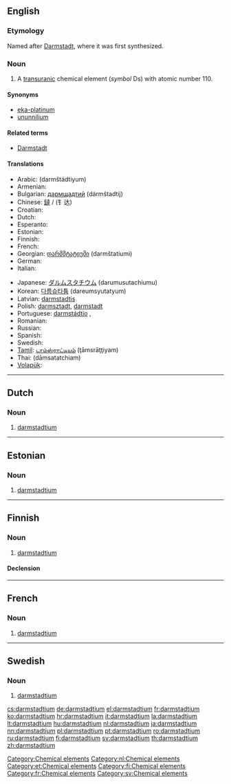 {{also|Darmstadtium}}
==English==
{{elements|Ds|meitnerium|Mt|roentgenium|Rg}}

===Etymology===
Named after [[w:Darmstadt|Darmstadt]], where it was first synthesized.

===Noun===
{{en-noun|-}}
{{wikipedia}}

#  A [[transuranic]] chemical element (''symbol'' Ds) with atomic number 110.

====Synonyms====
* [[eka-platinum]] {{qualifier|used before the element was discovered}}
* [[ununnilium]] {{qualifier|used before the element was officially named}}

====Related terms====
* [[w:Darmstadt|Darmstadt]]

====Translations====
{{trans-top|transuranic chemical element with atomic number 110}}
* Arabic: {{Arab|[[دارمشتادتيوم]]}} (darmštádtiyum) {{m}}
* Armenian: {{t|hy|դարմշտադիում|tr=darmštadium|sc=Armn}}
* Bulgarian: [[дармщадтий]] (dármštadtij) {{m}}
* Chinese: [[鐽]] / (钅达)
* Croatian: {{t-|hr|darmstadij|m}}
* Dutch: {{t+|nl|darmstadtium|n}}
* Esperanto: {{t-|eo|darmŝtatio|xs=Esperanto}}
* Estonian: {{t-|et|darmstadtium}}
* Finnish: {{t+|fi|darmstadtium}}
* French: {{t+|fr|darmstadtium|m}}
* Georgian: [[დარმშტატიუმი]] (darmštatiumi)
* German: {{t+|de|Darmstadtium|n}}
* Italian: {{t+|it|darmstadtio|m}}
{{trans-mid}}
* Japanese: [[ダルムスタチウム]] (darumusutachiumu)
* Korean: [[다름슈타튬]] (dareumsyutatyum)
* Latvian: [[darmstadtis]]
* Polish: [[darmsztadt]], [[darmstadt]] {{m}}
* Portuguese: [[darmstádtio]] {{m}}, {{t|pt|darmstádio|m}}
* Romanian: {{t+|ro|darmstadtiu|n}}
* Russian: {{t+|ru|дармштадтий|m|tr=dármštadtij}}
* Spanish: {{t+|es|darmstadtio|m}}
* Swedish: {{t+|sv|darmstadtium}}
* [[Tamil]]: [[டாம்ஸ்ராட்டியம்]] (ţāmsrāţţiyam)
* Thai: {{Thai|[[ดาร์มลตัดเชียม]]}} (dāmsatatchiam)
* [[Volapük]]: {{t|vo|darmstatin|xs=Volapük}}
{{trans-bottom}}

[[Category:Chemical elements]]
----

==Dutch==

===Noun===
{{infl|nl|noun|g=n}}

#  [[#English|darmstadtium]]

[[Category:nl:Chemical elements]]
----

==Estonian==

===Noun===
{{infl|et|noun}}

#  [[#English|darmstadtium]]

[[Category:et:Chemical elements]]
----

==Finnish==
{{wikipedia|lang=fi}}

===Noun===
{{fi-noun}}

# [[#English|darmstadtium]]

====Declension====
{{fi-decl-risti|darmstadtium}}

[[Category:fi:Chemical elements]]
----

==French==

===Noun===
{{fr-noun|m}}

# [[#English|darmstadtium]]

[[Category:fr:Chemical elements]]
----

==Swedish==

===Noun===
{{sv-noun}}

#  [[#English|darmstadtium]]

[[Category:sv:Chemical elements]]

[[cs:darmstadtium]]
[[de:darmstadtium]]
[[el:darmstadtium]]
[[fr:darmstadtium]]
[[ko:darmstadtium]]
[[hr:darmstadtium]]
[[it:darmstadtium]]
[[la:darmstadtium]]
[[lt:darmstadtium]]
[[hu:darmstadtium]]
[[nl:darmstadtium]]
[[ja:darmstadtium]]
[[nn:darmstadtium]]
[[pl:darmstadtium]]
[[pt:darmstadtium]]
[[ro:darmstadtium]]
[[ru:darmstadtium]]
[[fi:darmstadtium]]
[[sv:darmstadtium]]
[[th:darmstadtium]]
[[zh:darmstadtium]]